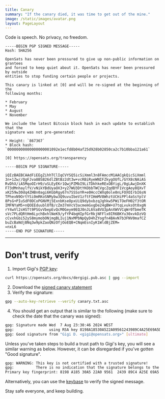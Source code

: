 ```yaml
---
title: Canary
summary: "If the canary died, it was time to get out of the mine."
image: /static/images/avatar.png
layout: PageLayout
---
```


Code is speech. No privacy, no freedom.

```
-----BEGIN PGP SIGNED MESSAGE-----
Hash: SHA256

OpenSats has never been pressured to give up non-public information on grantees
and forced to keep quiet about it. OpenSats has never been pressured by outside
entities to stop funding certain people or projects.

This canary is linked at [0] and will be re-signed at the beginning of the
following months:

* February
* May
* August
* November

We include the latest Bitcoin block hash in each update to establish that the
signature was not pre-generated:

* Height: `867367`
* Block hash: `00000000000000000001092e1ecfd8b04af25d928b02850ca2c7b10bba121a61`

[0] https://opensats.org/transparency

-----BEGIN PGP SIGNATURE-----

iQIzBAEBCAAdFiEEgZihhTClIqCVYSQ5icSiXmml3n8FAmccM1AACgkQicSiXmml
3n+1Zw//QgFJva8BSB26dlZBtBz2dt3w+vcRBiRyeWNIFZkygOUfL/GYX8cNAiAS
RvDhX/iA5MqoOIrH9/uSLEyEKr1QwjPZMbI9LiTDkhkeRExOBYigL/0gLAwjDnXK
F73dMnhaylfV/vNikYBdUyaOX3+y27WU3DtYKObbTWCVgcZqdBYF1VcgAoy8QXvT
xK259w30dq4ZHBn0agi6KGbRgy67n7SSSoYR+e0HccCWXq0ole0nLFOXOIrbI6sN
TPhexN9OrtYSi0mRKoSNMybw3Q9uvuIbeV1zftFIHmMV8WhztUCHiPPl4aSsYplV
8PsG+PIuSdF0DCoPGNVMj5ExnbKseOpxUiQ9dybxbzqJghkw5PWiTOeFH02f3tOR
IMFNYaM5+nQOEEduublOfB/cZm37mVcV3acmemGxgDe24gBW+U7tqLvuksOt0xgN
rY4wVl2sHSTt9PSGvVbepEvQcM0Geym9EQJ0nJL6Va8VU3pAnXWVVCqWr0TbmeTK
sVc7PLdQRtHm6LychBxhlNeK9/yfYP4bqHIpfGrRkjNFFlx0IR6BKYu30xvkDzVQ
cCvxhGbi52yS8mymobONjmgBLIuj1NxMPbNpQyD4hZYogfn4BAvN7b3FNV0mafCZ
buZcBaNdjBNq3w9pkZaoQNzOfjOoEQB+CNqmEsnIyK1WldBjZEM=
=nxL6
-----END PGP SIGNATURE-----
```

---

# Don't trust, verify

1. Import Gigi's [PGP key](/about/dergigi#pgp-key):

```bash
curl https://opensats.org/docs/dergigi.pub.asc | gpg --import
```

2. Download the [signed canary statement][scs]
3. Verify the signature: 

```bash
gpg --auto-key-retrieve --verify canary.txt.asc
```

4. You should get an output that is similar to the following (make sure to check
the date that the canary was signed):

```bash
gpg: Signature made Wed  7 Aug 23:30:46 2024 WEST
gpg:                using RSA key 8198A18530A522A09561243989C4A25E69A5DE7F
gpg: Good signature from "Gigi D. <gigi@opensats.org>" [ultimate]
```
Unless you've taken steps to build a trust path to Gigi's key, you will see a similar warning as below. However, it can be disregarded if you've gotten "Good signature".

```bash
gpg: WARNING: This key is not certified with a trusted signature!
gpg:          There is no indication that the signature belongs to the owner.
Primary key fingerprint: 8198 A185 30A5 22A0 9561  2439 89C4 A25E 69A5 DE7F
```

Alternatively, you can use the [keybase](https://keybase.io/verify) to verify the signed message.

Stay safe everyone, and keep building.

[scs]: /docs/canary.txt.asc
